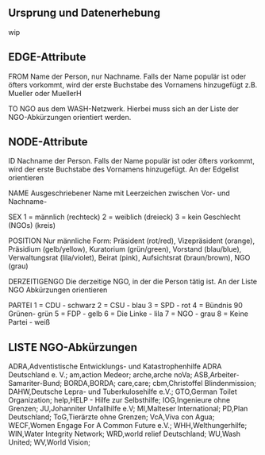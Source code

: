 ## Ursprung und Datenerhebung

wip

## EDGE-Attribute
FROM
Name der Person, nur Nachname. Falls der Name populär ist oder öfters vorkommt, wird der erste Buchstabe des Vornamens hinzugefügt z.B. Mueller oder MuellerH

TO
NGO aus dem WASH-Netzwerk. Hierbei muss sich an der Liste der NGO-Abkürzungen orientiert werden.

## NODE-Attribute
ID
Nachname der Person. Falls der Name populär ist oder öfters vorkommt, wird der erste Buchstabe des Vornamens hinzugefügt. An der Edgelist orientieren

NAME
Ausgeschriebener Name mit Leerzeichen zwischen Vor- und Nachname-

SEX
1 = männlich (rechteck)
2 = weiblich (dreieck)
3 = kein Geschlecht (NGOs) (kreis)

POSITION
Nur männliche Form: Präsident (rot/red), Vizepräsident (orange), Präsidium (gelb/yellow), Kuratorium (grün/green), Vorstand (blau/blue), Verwaltungsrat (lila/violet),  Beirat (pink), Aufsichtsrat (braun/brown), NGO (grau)

DERZEITIGENGO
Die derzeitige NGO, in der die Person tätig ist. An der Liste NGO Abkürzungen orientieren

PARTEI
1 = CDU - schwarz
2 = CSU - blau
3 = SPD - rot
4 = Bündnis 90 Grünen- grün
5 = FDP - gelb
6 = Die Linke - lila
7 = NGO - grau
8 = Keine Partei - weiß

## LISTE NGO-Abkürzungen

ADRA,Adventistische Entwicklungs- und Katastrophenhilfe ADRA Deutschland e. V.;
am,action Medeor;
arche,arche noVa;
ASB,Arbeiter-Samariter-Bund;
BORDA,BORDA;
care,care;
cbm,Christoffel Blindenmission;
DAHW,Deutsche Lepra- und Tuberkulosehilfe e.V.;
GTO,German Toilet Organization;
help,HELP - Hilfe zur Selbsthilfe;
IOG,Ingenieure ohne Grenzen;
JU,Johanniter Unfallhilfe e.V; 
MI,Malteser International;
PD,Plan Deutschland;
ToG,Tierärzte ohne Grenzen;
VcA,Viva con Agua;
WECF,Women Engage For A Common Future e.V.; 
WHH,Welthungerhilfe;
WIN,Water Integrity Network;
WRD,world relief Deutschland;
WU,Wash United; 
WV,World Vision;
